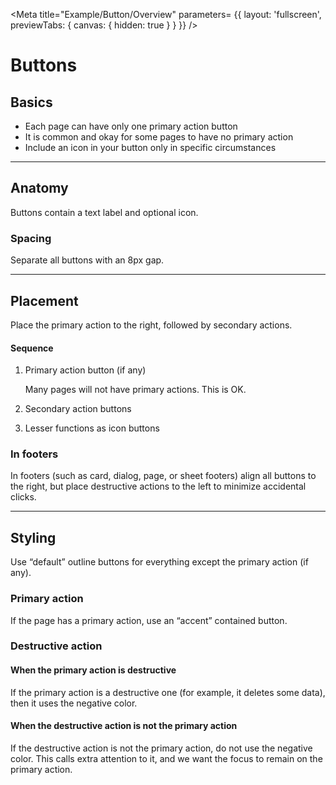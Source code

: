 <!-- button-overview.mdx -->


<Meta 
    title="Example/Button/Overview"
    parameters= {{
        layout: 'fullscreen',
        previewTabs: { 
          canvas: { hidden: true } 
        }
    }}
/>

<style>{`
  mwc-button + mwc-button {
    margin-left: 8px;
  }
  .docs-story div:first-of-type {
    text-align: center;
  }
  #story--example-button--outlined,
  #story--example-button--text {
    margin-right: 8px;
  }
  mwc-button[outlined].destructive {
    margin-right: 4rem;
  }
`}</style>

# Buttons

## Basics

- Each page can have only one primary action button
- It is common and okay for some pages to have no primary action
- Include an icon in your button only in specific circumstances

<Canvas>
  <Story id="example-button--text" />
  <Story id="example-button--outlined" />
  <Story id="example-button--contained" />
</Canvas>

***

## Anatomy

Buttons contain a text label and optional icon.

<Canvas>
<form>
  <mwc-button id="no-icon" raised label="No icon"></mwc-button>
  <mwc-button id="left-icon" raised label="Left icon" icon="sailing"></mwc-button>
  <mwc-button id="right-icon" raised label="Right icon" icon="sailing" trailingIcon="true"></mwc-button>
</form>
</Canvas>


### Spacing

Separate all buttons with an 8px gap.

<Canvas>
<form>
  <mwc-button outlined label="Button"></mwc-button>
  <mwc-button outlined label="Button"></mwc-button>
  <mwc-button outlined label="Button"></mwc-button>
</form>
</Canvas>

***

## Placement

Place the primary action to the right, followed by secondary actions.

#### Sequence

1.  Primary action button (if any)

    Many pages will not have primary actions. This is OK.

2.  Secondary action buttons

3.  Lesser functions as icon buttons

<Canvas>
<form>
  <mwc-button outlined label="Button"></mwc-button>
  <mwc-button outlined label="Button"></mwc-button>
  <mwc-button raised label="Button" class="primary accent"></mwc-button>
</form>
</Canvas>

### In footers

In footers (such as card, dialog, page, or sheet footers) align all buttons to the right, but place destructive actions to the left to minimize accidental clicks.

<Canvas>
<form>
  <mwc-button outlined label="Delete" class="destructive"></mwc-button>
  <mwc-button outlined label="Button"></mwc-button>
  <mwc-button raised label="Primary" class="primary accent"></mwc-button>
</form>
</Canvas>

***


## Styling

Use “default” outline buttons for everything except the primary action (if any).

<Canvas>
<form>
  <mwc-button outlined label="Button"></mwc-button>
  <mwc-button outlined label="Button"></mwc-button>
</form>
</Canvas>

### Primary action

If the page has a primary action, use an “accent” contained button.

<Canvas>
<form>
  <mwc-button outlined label="Button"></mwc-button>
  <mwc-button outlined label="Button"></mwc-button>
  <mwc-button raised label="Primary" class="primary accent"></mwc-button>
</form>
</Canvas>

### Destructive action

#### When the primary action is destructive

If the primary action is a destructive one (for example, it deletes some data), then it uses the negative color.

<Canvas>
<form>
  <mwc-button outlined label="Button"></mwc-button>
  <mwc-button outlined label="Button"></mwc-button>
  <mwc-button raised label="Delete" class="destructive primary"></mwc-button>
</form>
</Canvas>

#### When the destructive action is not the primary action

If the destructive action is not the primary action, do not use the negative color. This calls extra attention to it, and we want the focus to remain on the primary action.

<Canvas>
<form>
  <mwc-button outlined label="Delete" class="destructive"></mwc-button>
  <mwc-button outlined label="Button"></mwc-button>
  <mwc-button raised label="Primary" class="primary accent"></mwc-button>
</form>
</Canvas>